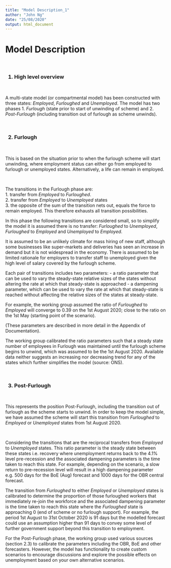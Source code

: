 ---
title: "Model Description_1"
author: "John Ng"
date: "25/08/2020"
output: html_document
---

<h1>Model Description</h1>

<br>
  
<h3>1. High level overview</h3>

<br>

A multi-state model (or compartmental model) has been constructed with three states: <em>Employed</em>, <em>Furloughed</em> and <em>Unemployed</em>.  The model has two phases 1. <em>Furlough</em> (state prior to start of unwinding of scheme) and 2. <em>Post-Furlough</em> (including transition out of furlough as scheme unwinds).

<br>

<h3>2. Furlough </h3>

<br>

This is based on the situation prior to when the furlough scheme will start unwinding, where employment status can either go from employed to furlough or unemployed states. Alternatively, a life can remain in employed.

<br>

The transitions in the Furlough phase are:<br>
1.	transfer from <em>Employed</em> to <em>Furloughed</em>.<br>
2.	transfer from <em>Employed</em> to <em>Unemployed</em> states<br>
3.	the opposite of the sum of the transition nets out, equals the force to remain employed. This therefore exhausts all transition possibilities.<br>

In this phase the following transitions are considered small, so to simplify the model it is assumed there is no transfer: <em>Furloughed</em> to <em>Unemployed</em>, <em>Furloughed</em> to <em>Employed</em> and <em>Unemployed</em> to <em>Employed</em>.<br>

It is assumed to be an unlikely climate for mass hiring of new staff, although some businesses like super-markets and deliveries has seen an increase in demand but it is not widespread in the economy. There is assumed to be limited rationale for employers to transfer staff to unemployed given the high level of salary covered by the furlough scheme.<br>

Each pair of transitions includes two parameters:
-	a ratio parameter that can be used to vary the steady-state relative sizes of the states without altering the rate at which that steady-state is approached
-	a dampening parameter, which can be used to vary the rate at which that steady-state is reached without affecting the relative sizes of the states at steady-state.<br>

For example, the working group assumed the ratio of <em>Furloughed</em> to <em>Employed</em> will converge to 0.39 on the 1st August 2020; close to the ratio on the 1st May (starting point of the scenario).<br>

(These parameters are described in more detail in the Appendix of Documentation).<br>

The working group calibrated the ratio parameters such that a steady state number of employees in Furlough was maintained until the furlough scheme begins to unwind, which was assumed to be the 1st August 2020.  Available data neither suggests an increasing nor decreasing trend for any of the states which further simplifies the model (source: ONS).

<br>

<h3>3. Post-Furlough </h3>

<br>

This represents the position Post-Furlough, including the transition out of furlough as the scheme starts to unwind.  In order to keep the model simple, we have assumed the scheme will start this transition from <em>Furloughed</em> to <em>Employed</em> or <em>Unemployed</em> states from 1st August 2020.

<br>

Considering the transitions that are the reciprocal transfers from <em>Employed</em> to <em>Unemployed</em> states.  This ratio parameter is the steady state between these states i.e. recovery where unemployment returns back to the 4.1% level pre-recession and the associated dampening parameters is the time taken to reach this state.  For example, depending on the scenario, a slow return to pre-recession level will result in a high dampening parameter e.g. 500 days for the BoE (Aug) forecast and 1000 days for the OBR central forecast.<br>

The transition from <em>Furloughed</em> to either <em>Employed</em> or <em>Unemployed</em> states is calibrated to determine the proportion of those furloughed workers that immediately re-join the workforce and the associated dampening parameter is the time taken to reach this state where the <em>Furloughed</em> state is approaching 0 (end of scheme or no furlough support).  For example, the period 1st August to 31st October 2020 is 91 days but the modelled forecast could use an assumption higher than 91 days to convey some level of further government support beyond this transition to employment. <br>

For the Post-Furlough phase, the working group used various sources (section 2.3) to calibrate the parameters including the OBR, BoE and other forecasters.  However, the model has functionality to create custom scenarios to encourage discussions and explore the possible effects on unemployment based on your own alternative scenarios.




